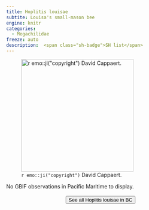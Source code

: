 ```yaml
---
title: Hoplitis louisae
subtite: Louisa's small-mason bee
engine: knitr
categories:
  - Megachilidae
freeze: auto
description:  <span class="sh-badge">SH list</span>
---
```

![`r emo::ji("copyright")` David Cappaert.](https://inaturalist-open-data.s3.amazonaws.com/photos/224110113/large.jpg){height=300}



No GBIF observations in Pacific Maritime to display.
<br><br>
<center>


<a href="https://www.zoology.ubc.ca/entomology/main/Hymenoptera/Megachilidae/Hoplitis%20louisae.php"><button type="button" class="btn btn-secondary">See all Hoplitis louisae in BC <i class="fa-solid fa-arrow-up-right-from-square"></i> </button></a>
</center>
